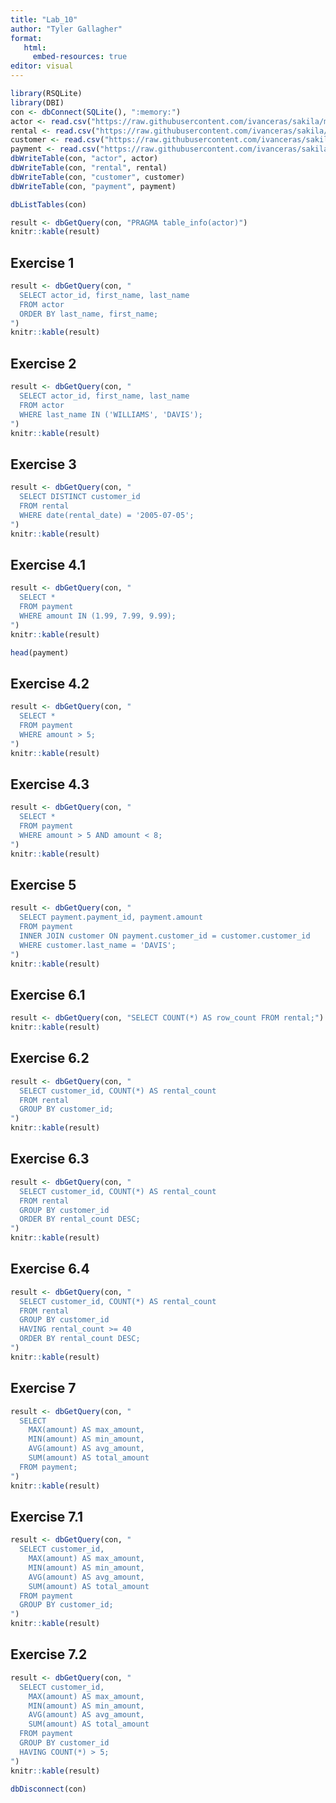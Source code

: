 ```yaml
---
title: "Lab_10"
author: "Tyler Gallagher"
format:
   html:
     embed-resources: true
editor: visual
---
```


```r
library(RSQLite)
library(DBI)
con <- dbConnect(SQLite(), ":memory:")
actor <- read.csv("https://raw.githubusercontent.com/ivanceras/sakila/master/csv-sakila-db/actor.csv")
rental <- read.csv("https://raw.githubusercontent.com/ivanceras/sakila/master/csv-sakila-db/rental.csv")
customer <- read.csv("https://raw.githubusercontent.com/ivanceras/sakila/master/csv-sakila-db/customer.csv")
payment <- read.csv("https://raw.githubusercontent.com/ivanceras/sakila/master/csv-sakila-db/payment_p2007_01.csv")
dbWriteTable(con, "actor", actor)
dbWriteTable(con, "rental", rental)
dbWriteTable(con, "customer", customer)
dbWriteTable(con, "payment", payment)
```

```r
dbListTables(con)
```

```r
result <- dbGetQuery(con, "PRAGMA table_info(actor)")
knitr::kable(result)
```

## Exercise 1 

```r
result <- dbGetQuery(con, "
  SELECT actor_id, first_name, last_name
  FROM actor
  ORDER BY last_name, first_name;
")
knitr::kable(result)
```

## Exercise 2 

```r
result <- dbGetQuery(con, "
  SELECT actor_id, first_name, last_name
  FROM actor
  WHERE last_name IN ('WILLIAMS', 'DAVIS');
")
knitr::kable(result)
```

## Exercise 3 

```r
result <- dbGetQuery(con, "
  SELECT DISTINCT customer_id
  FROM rental
  WHERE date(rental_date) = '2005-07-05';
")
knitr::kable(result)
```

## Exercise 4.1 

```r
result <- dbGetQuery(con, "
  SELECT *
  FROM payment
  WHERE amount IN (1.99, 7.99, 9.99);
")
knitr::kable(result)
```

```r
head(payment)
```

## Exercise 4.2 

```r
result <- dbGetQuery(con, "
  SELECT *
  FROM payment
  WHERE amount > 5;
")
knitr::kable(result)
```

## Exercise 4.3

```r
result <- dbGetQuery(con, "
  SELECT *
  FROM payment
  WHERE amount > 5 AND amount < 8;
")
knitr::kable(result)
```

## Exercise 5 

```r
result <- dbGetQuery(con, "
  SELECT payment.payment_id, payment.amount
  FROM payment
  INNER JOIN customer ON payment.customer_id = customer.customer_id
  WHERE customer.last_name = 'DAVIS';
")
knitr::kable(result)
```

## Exercise 6.1 

```r
result <- dbGetQuery(con, "SELECT COUNT(*) AS row_count FROM rental;")
knitr::kable(result)
```

## Exercise 6.2 

```r
result <- dbGetQuery(con, "
  SELECT customer_id, COUNT(*) AS rental_count
  FROM rental
  GROUP BY customer_id;
")
knitr::kable(result)
```

## Exercise 6.3 

```r
result <- dbGetQuery(con, "
  SELECT customer_id, COUNT(*) AS rental_count
  FROM rental
  GROUP BY customer_id
  ORDER BY rental_count DESC;
")
knitr::kable(result)
```

## Exercise 6.4

```r
result <- dbGetQuery(con, "
  SELECT customer_id, COUNT(*) AS rental_count
  FROM rental
  GROUP BY customer_id
  HAVING rental_count >= 40
  ORDER BY rental_count DESC;
")
knitr::kable(result)
```

## Exercise 7 

```r
result <- dbGetQuery(con, "
  SELECT
    MAX(amount) AS max_amount,
    MIN(amount) AS min_amount,
    AVG(amount) AS avg_amount,
    SUM(amount) AS total_amount
  FROM payment;
")
knitr::kable(result)
```

## Exercise 7.1 

```r
result <- dbGetQuery(con, "
  SELECT customer_id,
    MAX(amount) AS max_amount,
    MIN(amount) AS min_amount,
    AVG(amount) AS avg_amount,
    SUM(amount) AS total_amount
  FROM payment
  GROUP BY customer_id;
")
knitr::kable(result)
```

## Exercise 7.2

```r
result <- dbGetQuery(con, "
  SELECT customer_id,
    MAX(amount) AS max_amount,
    MIN(amount) AS min_amount,
    AVG(amount) AS avg_amount,
    SUM(amount) AS total_amount
  FROM payment
  GROUP BY customer_id
  HAVING COUNT(*) > 5;
")
knitr::kable(result)
```

```r
dbDisconnect(con)
```
